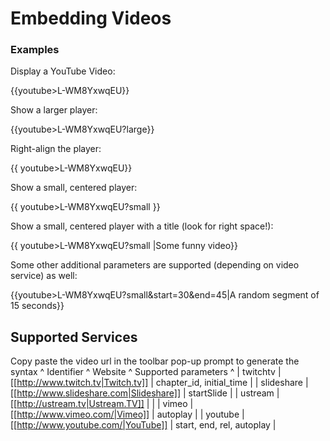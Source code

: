 # Embedding Videos

### Examples

Display a YouTube Video:

  \{\{youtube\>L-WM8YxwqEU\}\}

Show a larger player:

  \{\{youtube\>L-WM8YxwqEU?large\}\}

Right-align the player:

  \{\{ youtube\>L-WM8YxwqEU\}\}

Show a small, centered player:

  \{\{ youtube\>L-WM8YxwqEU?small \}\}

Show a small, centered player with a title (look for right space!):

  \{\{ youtube\>L-WM8YxwqEU?small |Some funny video\}\}

Some other additional parameters are supported (depending on video service) as well:

  \{\{youtube\>L-WM8YxwqEU?small&start=30&end=45|A random segment of 15 seconds\}\}

## Supported Services

Copy paste the video url in the toolbar pop-up prompt to generate the syntax
^ Identifier  ^ Website  ^ Supported parameters ^
| twitchtv    | [[http://www.twitch.tv|Twitch.tv]]           | chapter_id, initial_time  |
| slideshare  | [[http://www.slideshare.com|Slideshare]]     | startSlide  |
| ustream     | [[http://ustream.tv|Ustream.TV]]             |  |
| vimeo       | [[http://www.vimeo.com/|Vimeo]]              | autoplay |
| youtube     | [[http://www.youtube.com/|YouTube]]          | start, end, rel, autoplay |